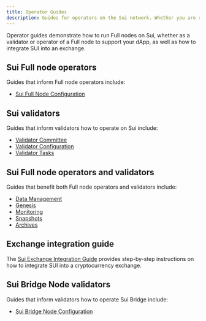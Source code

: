 ```yaml
---
title: Operator Guides
description: Guides for operators on the Sui network. Whether you are running a Full node for your dApp or operating as a validator on the Sui network, these guides help you set up your environment and operate your network.
---
```


Operator guides demonstrate how to run Full nodes on Sui, whether as a validator or operator of a Full node to support your dApp, as well as how to integrate SUI into an exchange. 

## Sui Full node operators

Guides that inform Full node operators include:

- [Sui Full Node Configuration](./operator/sui-full-node.mdx)  

## Sui validators

Guides that inform validators how to operate on Sui include:

- [Validator Committee](./operator/validator-committee.mdx)
- [Validator Configuration](./operator/validator-config.mdx)
- [Validator Tasks](./operator/validator-tasks.mdx)

## Sui Full node operators and validators

Guides that benefit both Full node operators and validators include:

- [Data Management](./operator/data-management.mdx)
- [Genesis](./operator/genesis.mdx)
- [Monitoring](./operator/monitoring.mdx)
- [Snapshots](./operator/snapshots.mdx)
- [Archives](./operator/archives.mdx)

## Exchange integration guide

The [Sui Exchange Integration Guide](./operator/exchange-integration.mdx) provides step-by-step instructions on how to integrate SUI into a cryptocurrency exchange.

## Sui Bridge Node validators

Guides that inform validators how to operate Sui Bridge include:
- [Sui Bridge Node Configuration](./operator/bridge-node-configuration.mdx)
